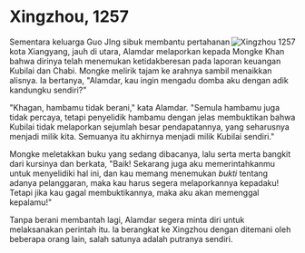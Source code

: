 # Xingzhou, 1257

<a href="/images/sdxl/xingzhou-1257.png"> 
<image style="float:right;max-width:400px;" 
    src="/images/sdxl/xingzhou-1257.png" 
    alt="Xingzhou 1257" 
    title="Keramaian di kota Xingzhou, 1257." />
</a>

Sementara keluarga Guo JIng sibuk membantu pertahanan kota Xiangyang, jauh di utara, Alamdar melaporkan kepada Mongke Khan bahwa dirinya telah 
menemukan ketidakberesan pada laporan keuangan Kubilai dan Chabi. Mongke melirik tajam ke arahnya sambil menaikkan alisnya. Ia bertanya, "Alamdar, 
kau ingin mengadu domba aku dengan adik kandungku sendiri?"

"Khagan, hambamu tidak berani," kata Alamdar. "Semula hambamu juga tidak percaya, tetapi penyelidik hambamu dengan jelas membuktikan bahwa Kubilai 
tidak melaporkan sejumlah besar pendapatannya, yang seharusnya menjadi milik kita. Semuanya itu akhirnya menjadi milik Kubilai sendiri."

Mongke meletakkan buku yang sedang dibacanya, lalu serta merta bangkit dari kursinya dan berkata, "Baik! Sekarang juga aku memerintahkanmu untuk 
menyelidiki hal ini, dan kau memang menemukan _bukti_ tentang adanya pelanggaran, maka kau harus segera melaporkannya kepadaku! Tetapi jika kau gagal 
membuktikannya, maka aku akan memenggal kepalamu!"

Tanpa berani membantah lagi, Alamdar segera minta diri untuk melaksanakan perintah itu. Ia berangkat ke Xingzhou dengan ditemani oleh beberapa orang lain, 
salah satunya adalah putranya sendiri. 


